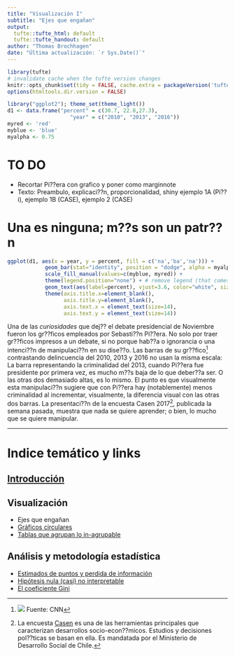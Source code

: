 ```yaml
---
title: "Visualización I"
subtitle: "Ejes que engañan"
output:
  tufte::tufte_html: default
  tufte::tufte_handout: default
author: "Thomas Brochhagen"
date: "Última actualización: `r Sys.Date()`" 
---
```

```r
library(tufte)
# invalidate cache when the tufte version changes
knitr::opts_chunk$set(tidy = FALSE, cache.extra = packageVersion('tufte'))
options(htmltools.dir.version = FALSE)
```

```r
library("ggplot2"); theme_set(theme_light())
d1 <- data.frame("percent" = c(30.7, 22.8,27.3),
                    "year" = c("2010", "2013", "2016"))
myred <- 'red'
myblue <- 'blue'
myalpha <- 0.75
```


# TO DO
* Recortar Pi??era con grafico y poner como marginnote
* Texto: Preambulo, explicaci??n, proporcionalidad, shiny ejemplo 1A (Pi??i), ejemplo 1B (CASE), ejemplo 2 (CASE)

# Una es ninguna; m??s son un patr??n

```r
ggplot(d1, aes(x = year, y = percent, fill = c('na','ba','na'))) +
            geom_bar(stat="identity", position = "dodge", alpha = myalpha) +
            scale_fill_manual(values=c(myblue, myred)) +
            theme(legend.position="none") + # remove legend (that comes from dummy categories)
            geom_text(aes(label=percent), vjust=3.6, color="white", size=8) +
            theme(axis.title.x=element_blank(),
                  axis.title.y=element_blank(),
                  axis.text.x = element_text(size=14),
                  axis.text.y = element_text(size=14))
```

Una de las *curiosidades* que dej?? el debate presidencial de Noviembre fueron los gr??ficos empleados por Sebasti??n Pi??era. No solo por traer gr??ficos impresos a un debate, si no porque hab??a o ignorancia o una intenci??n de manipulaci??n en su dise??o. Las barras de su gr??fico^[![](data/small-pin.png) Fuente: CNN] contrastando delincuencia del 2010, 2013 y 2016 no usan la misma escala: La barra representando la criminalidad del 2013, cuando Pi??era fue presidente por primera vez, es mucho m??s baja de lo que deber??a ser. O las otras dos demasiado altas, es lo mismo. El punto es que visualmente esta manipulaci??n sugiere que con Pi??era hay (notablemente) menos criminalidad al incrementar, visualmente, la diferencia visual con las otras dos barras. La presentaci??n de la encuesta Casen 2017^[La encuesta [Casen](http://observatorio.ministeriodesarrollosocial.gob.cl) es una de las herramientas principales que caracterizan desarrollos socio-econ??micos. Estudios y decisiones pol??ticas se basan en ella. Es mandatada por el Ministerio de Desarrollo Social de Chile.], publicada la semana pasada, muestra que nada se quiere aprender; o bien, lo mucho que se quiere manipular. 


---
# Indice temático y links
## [Introducción](../casen2017-intro.html)
## Visualización 
* Ejes que engañan
* [Gráficos circulares](./casen2017/02pie-charts.html)
* [Tablas que agrupan lo in-agrupable](./casen2017/03tablas)

## Análisis y metodología estadística
* [Estimados de puntos y perdida de información](./casen2017/04point-estimates.html)
* [Hipótesis nula (casi) no interpretable](./casen2017/05nht.html)
* [El coeficiente Gini](./casen2017/06gini.html)
